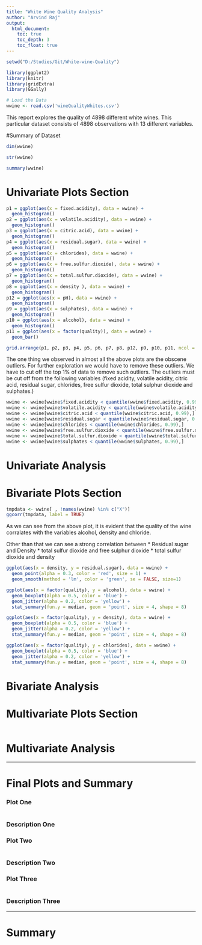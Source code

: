 ```yaml
---
title: "White Wine Quality Analysis"
author: "Arvind Raj"
output: 
  html_document:
    toc: true
    toc_depth: 3
    toc_float: true
---
```


```r
setwd("D:/Studies/Git/White-wine-Quality")

library(ggplot2)
library(knitr)
library(gridExtra)
library(GGally)
```

```r
# Load the Data
wwine <- read.csv('wineQualityWhites.csv')
```

This report explores the quality of 4898 different white wines. This particular dataset consists of 4898 observations with 13 different variables.

#Summary of Dataset

```r
dim(wwine)
```

```r
str(wwine)
```

```r
summary(wwine)
```

# Univariate Plots Section

```r
p1 = ggplot(aes(x = fixed.acidity), data = wwine) +
  geom_histogram()
p2 = ggplot(aes(x = volatile.acidity), data = wwine) +
  geom_histogram()
p3 = ggplot(aes(x = citric.acid), data = wwine) +
  geom_histogram()
p4 = ggplot(aes(x = residual.sugar), data = wwine) +
  geom_histogram()
p5 = ggplot(aes(x = chlorides), data = wwine) +
  geom_histogram()
p6 = ggplot(aes(x = free.sulfur.dioxide), data = wwine) +
  geom_histogram()
p7 = ggplot(aes(x = total.sulfur.dioxide), data = wwine) +
  geom_histogram()
p8 = ggplot(aes(x = density ), data = wwine) +
  geom_histogram()
p12 = ggplot(aes(x = pH), data = wwine) +
  geom_histogram()
p9 = ggplot(aes(x = sulphates), data = wwine) +
  geom_histogram()
p10 = ggplot(aes(x = alcohol), data = wwine) +
  geom_histogram()
p11 = ggplot(aes(x = factor(quality)), data = wwine) +
  geom_bar()

grid.arrange(p1, p2, p3, p4, p5, p6, p7, p8, p12, p9, p10, p11, ncol = 3)
```

The one thing we observed in almost all the above plots are the obscene outliers. For further exploration we would have to remove these outliers. We have to cut off the top 1% of data to remove such outliers. The outliers must be cut off from the following variables (fixed acidity, volatile acidity, citric acid, residual sugar, chlorides, free sulfur dioxide, total sulphur dioxide and sulphates.)

```r
wwine <- wwine[wwine$fixed.acidity < quantile(wwine$fixed.acidity, 0.99),]
wwine <- wwine[wwine$volatile.acidity < quantile(wwine$volatile.acidity, 0.99),]
wwine <- wwine[wwine$citric.acid < quantile(wwine$citric.acid, 0.99),]
wwine <- wwine[wwine$residual.sugar < quantile(wwine$residual.sugar, 0.99),]
wwine <- wwine[wwine$chlorides < quantile(wwine$chlorides, 0.99),]
wwine <- wwine[wwine$free.sulfur.dioxide < quantile(wwine$free.sulfur.dioxide, 0.99),]
wwine <- wwine[wwine$total.sulfur.dioxide < quantile(wwine$total.sulfur.dioxide, 0.99),]
wwine <- wwine[wwine$sulphates < quantile(wwine$sulphates, 0.99),]
```

# Univariate Analysis



# Bivariate Plots Section

```r
tmpdata <- wwine[ , !names(wwine) %in% c("X")]
ggcorr(tmpdata, label = TRUE)
```

As we can see from the above plot, it is evident that the quality of the wine corralates with the variables alcohol, density and chloride.

Other than that we can see a strong correlation between 
* Residual sugar and Density 
* total sulfur dioxide and free sulphur dioxide
* total sulfur dioxide and density

```r
ggplot(aes(x = density, y = residual.sugar), data = wwine) +
  geom_point(alpha = 0.3, color = 'red', size = 1) +
  geom_smooth(method = 'lm', color = 'green', se = FALSE, size=1)
```

```r
ggplot(aes(x = factor(quality), y = alcohol), data = wwine) +
  geom_boxplot(alpha = 0.5, color = 'blue') +
  geom_jitter(alpha = 0.2, color = 'yellow') +
  stat_summary(fun.y = median, geom = 'point', size = 4, shape = 8)
```

```r
ggplot(aes(x = factor(quality), y = density), data = wwine) +
  geom_boxplot(alpha = 0.5, color = 'blue') +
  geom_jitter(alpha = 0.2, color = 'yellow') +
  stat_summary(fun.y = median, geom = 'point', size = 4, shape = 8)
```

```r
ggplot(aes(x = factor(quality), y = chlorides), data = wwine) +
  geom_boxplot(alpha = 0.5, color = 'blue') +
  geom_jitter(alpha = 0.2, color = 'yellow') +
  stat_summary(fun.y = median, geom = 'point', size = 4, shape = 8)
```


# Bivariate Analysis



# Multivariate Plots Section

```r

```

# Multivariate Analysis



------

# Final Plots and Summary

### Plot One
```r

```

### Description One


### Plot Two
```r

```

### Description Two


### Plot Three
```r

```

### Description Three

------

# Summary


